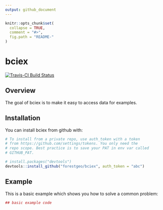 ```yaml
---
output: github_document
---
```


<!-- README.md is generated from README.Rmd. Please edit that file -->

```r
knitr::opts_chunk$set(
  collapse = TRUE,
  comment = "#>",
  fig.path = "README-"
)
```

# bciex

[![Travis-CI Build Status](https://travis-ci.org/forestgeo/bciex.svg?branch=master)](https://travis-ci.org/forestgeo/bciex)



## Overview

The goal of bciex is to make it easy to access data for examples.



## Installation

You can install bciex from github with:

```r
# To install from a private repo, use auth_token with a token
# from https://github.com/settings/tokens. You only need the
# repo scope. Best practice is to save your PAT in env var called
# GITHUB_PAT.

# install.packages("devtools")
devtools::install_github("forestgeo/bciex", auth_token = "abc")
```



## Example

This is a basic example which shows you how to solve a common problem:

```r
## basic example code
```
